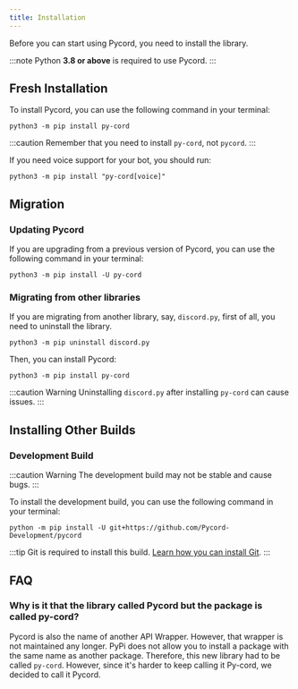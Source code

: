 ```yaml
---
title: Installation
---
```


Before you can start using Pycord, you need to install the library. 

:::note
Python **3.8 or above** is required to use Pycord.
:::

## Fresh Installation

To install Pycord, you can use the following command in your terminal:

    python3 -m pip install py-cord

:::caution
Remember that you need to install `py-cord`, not `pycord`.
:::

If you need voice support for your bot, you should run:

    python3 -m pip install "py-cord[voice]"

## Migration

### Updating Pycord

If you are upgrading from a previous version of Pycord, you can use the following command in your terminal:

    python3 -m pip install -U py-cord


### Migrating from other libraries

If you are migrating from another library, say, `discord.py`, first of all, you need to uninstall the library.

    python3 -m pip uninstall discord.py

Then, you can install Pycord:

    python3 -m pip install py-cord

:::caution
Warning Uninstalling `discord.py` after installing `py-cord` can cause issues.
:::

## Installing Other Builds

### Development Build

:::caution Warning
The development build may not be stable and cause bugs.
:::

To install the development build, you can use the following command in your terminal:

    python -m pip install -U git+https://github.com/Pycord-Development/pycord

:::tip
Git is required to install this build. [Learn how you can install Git](/guide/Topics/git).
:::

## FAQ

### Why is it that the library called Pycord but the package is called py-cord?

Pycord is also the name of another API Wrapper. However, that wrapper is not maintained any longer. PyPi does not allow you to install a package with the same name as another package. Therefore, this new library had to be called `py-cord`. However, since it's harder to keep calling it Py-cord, we decided to call it Pycord.



